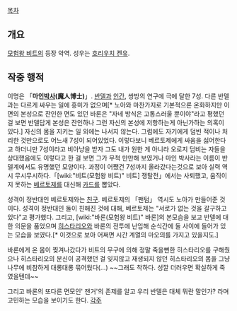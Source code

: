 {{{+1 ノア / Noah }}}

[[목차]]

== 개요 ==
[[모험왕 비트]]의 등장 악역. 성우는 [[호리우치 켄유]].

== 작중 행적 ==
이명은 「'''마인[[박사]](魔人博士)'''」. [[반델]]과 [[인간]], 쌍방의 연구에 극에 달한 7성. 다른 반델과는 다르게 싸우는 일에 흥미가 없으며[* 노아와 마찬가지로 기본적으론 온화하지만 이면의 본성으로 잔인한 면도 있던 바론은 "자네 방식은 고통스러울 뿐이야"라고 평했던 걸 보면 반델답게 본성은 잔인하나 그런 자신의 본성에 저항하는게 아닌가하는 의혹이 있다.] 자신의 몸을 지키는 일 외에는 나서지 않는다. 그럼에도 자기에게 덤빈 적이나 처리한 것만으로도 어느새 7성이 되어있었다. 이렇다보니 베르토제에게 싸움을 싫어한다고 하더니만 7성이라고 비아냥을 받자 그도 내가 원한 게 아니라 오로지 덤비는 자들을 상대했음에도 이렇다고 한 걸 보면 그가 무척 만만해 보였거나 마인 박사라는 이름이 반델계에서도 유명했던 모양이다. 과정이 어쨌건 7성까지 올라갔다는것으로 보아 실력 역시 무시무시하다.「[wiki:"비트(모험왕 비트)" 비트] 쟁탈전」에서는 사퇴했고, 움직이지 못하는 [[베르토제]]를 대신해 [[카드]]를 뽑았다.

성격이 정반대인 베르토제와는 [[친구]]. 베르토제의 「팬텀」 역시도 노아가 만들어준 것이다. 성격이 정반대인 둘이 친해진 것에 대해, 베르토제는 "서로가 없는 것을 갈구하고 있다"고 평가했다. 그리고, [wiki:"바론(모험왕 비트)" 바론]의 본모습을 보고 반델에 대한 의문을 품었으며 [[히스타리오]]와 바론의 전투에 난입해 순식간에 둘 사이에 들어가 있는 모습을 보였다.[* 이것으로 보아 어쩌면 시간 계열의 마오의를 가지고 있을지도.]

바론에게 온 몸이 찢겨나갔다가 비트의 무구에 의해 정말 죽을뻔한 히스타리오를 구해줬으나 히스타리오의 분신이 공격했던 걸 잊지않고 재생되지 않던 히스타리오의 몸을 그냥 나무에 비참하게 대롱대롱 묶어뒀다(...) ~~그래도 착하다. 성깔 더러우면 확실하게 죽였을텐데~~

그리고 바론의 또다른 면모인' 잰거'의 존제를 알고 우리 반델은 대체 뭐란 말인가? 라며 고민하는 모습을 보이기도 한다.
[[각주]]
